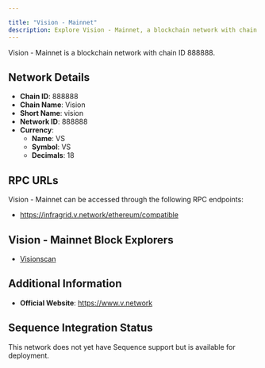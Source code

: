 ```yaml
---

title: "Vision - Mainnet"
description: Explore Vision - Mainnet, a blockchain network with chain ID 888888. Learn about its native currency, VS, and how to interact with the network.
---
```




Vision - Mainnet is a blockchain network with chain ID 888888.

## Network Details

- **Chain ID**: 888888
- **Chain Name**: Vision
- **Short Name**: vision
- **Network ID**: 888888
- **Currency**: 
  - **Name**: VS
  - **Symbol**: VS
  - **Decimals**: 18

## RPC URLs

Vision - Mainnet can be accessed through the following RPC endpoints:

- https://infragrid.v.network/ethereum/compatible

## Vision - Mainnet Block Explorers

- [Visionscan](https://www.visionscan.org)

## Additional Information

- **Official Website**: https://www.v.network

## Sequence Integration Status

This network does not yet have Sequence support but is available for deployment.
